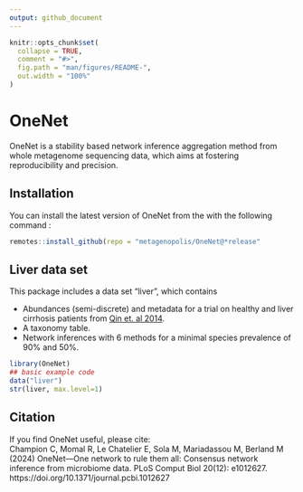 ```yaml
---
output: github_document
---
```


<!-- README.md is generated from README.Rmd. Please edit that file -->

```r
knitr::opts_chunk$set(
  collapse = TRUE,
  comment = "#>",
  fig.path = "man/figures/README-",
  out.width = "100%"
)
```

# OneNet

<!-- badges: start -->
<!-- badges: end -->

OneNet is a stability based network inference aggregation method from whole metagenome sequencing data, which aims at fostering reproducibility and precision.

## Installation

You can install the latest version of OneNet from the with the following command :

```r
remotes::install_github(repo = "metagenopolis/OneNet@*release"
```

## Liver data set

This package includes a data set "liver", which contains 

- Abundances (semi-discrete) and metadata for a trial on healthy and liver cirrhosis patients from  [Qin et. al 2014](https://pubmed.ncbi.nlm.nih.gov/25079328/).
- A taxonomy table.
- Network inferences with 6 methods for a minimal species prevalence of 90% and 50%.

```r
library(OneNet)
## basic example code
data("liver")
str(liver, max.level=1)
```

## Citation
If you find OneNet useful, please cite:  
Champion C, Momal R, Le Chatelier E, Sola M, Mariadassou M, Berland M (2024) OneNet—One network to rule them all: Consensus network inference from microbiome data. PLoS Comput Biol 20(12): e1012627. https://doi.org/10.1371/journal.pcbi.1012627
